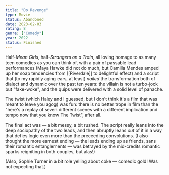 ```yaml
---
title: "Do Revenge"
type: Movie
status: Abandoned
date: 2023-02-03
rating: 8
genre: ["Comedy"]
year: 2022
status: Finished
---
```


Half-_Mean Girls_, half-_Strangers on a Train_, all loving homage to as many
teen comedies as you can think of, with a pair of passable lead performances (Maya
Hawke did not do much, but Camilla Mendes amped up her soap tendencies from [[Riverdale]] to
delightful effect) and a script that (to my rapidly aging ears, at least) _nailed_
the transformation both of dialect and dynamic over the past ten years: the villain
is not a turbo-jock but "fake-woke", and the quips were delivered with a solid
level of panache.

The twist (which Haley and I guessed, but I don't think it's a film that was meant to
leave you agog) was fun: there is no better trope in film than the "here's a replay of
seven different scenes with a different implication and tempo now that you know The Twist",
after all.

The final act was — a bit messy, a bit rushed. The script really leans into the deep sociopathy
of the two leads, and then abruptly leans _out_ of it in a way that defies logic even more
than the preceeding convolutions. (I also thought the more earnest ending — the leads ending up
as friends, sans their romantic entanglements — was betrayed by the mid-credits romantic sparks
reigniting in both couples, but alas!)

(Also, Sophie Turner in a bit role yelling about coke — comedic gold! Was not expecting that.)
